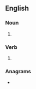 ==English==

===Noun===
{{head|en|noun plural form}}

# {{plural of|upset|lang=en}}

===Verb===
{{head|en|verb form}}

# {{en-third-person singular of|upset}}

===Anagrams===
* {{anagrams|en|set-ups|sets up|setups|steups|stupes}}